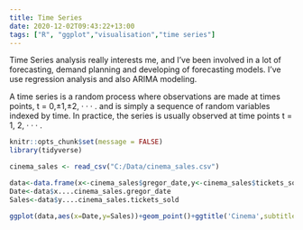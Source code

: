 ```yaml
---
title: Time Series
date: 2020-12-02T09:43:22+13:00
tags: ["R", "ggplot","visualisation","time series"]
---
```


Time Series analysis really interests me, and I've been involved in a lot of forecasting, demand planning and developing of forecasting models.
I've use regression analysis and also ARIMA modeling. 

A time series is a random process where observations are made at times points, t = 0,±1,±2, · · · . and is simply a sequence of random variables indexed by time. 
In practice, the series is usually observed at time points t = 1, 2, · · · .


```r
knitr::opts_chunk$set(message = FALSE)
library(tidyverse)

cinema_sales <- read_csv("C:/Data/cinema_sales.csv")

data<-data.frame(x<-cinema_sales$gregor_date,y<-cinema_sales$tickets_sold)
Date<-data$x....cinema_sales.gregor_date
Sales<-data$y....cinema_sales.tickets_sold

ggplot(data,aes(x=Date,y=Sales))+geom_point()+ggtitle('Cinema',subtitle = 'Ticket Sales')


```



